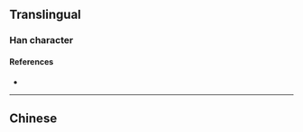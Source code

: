 {{also|倆}}
{{character info/new}}
==Translingual==

===Han character===
{{Han char|rn=9|rad=人|as=07|sn=9|four=|canj=OMOB|ids=⿰亻两}}

====References====
* {{Han ref|kx=0106.041|hdz=10158.030|uh=4FE9|ud=20457}}

----

==Chinese==
{{zh-see|倆}}